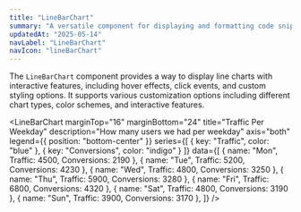```yaml
---
title: "LineBarChart"
summary: "A versatile component for displaying and formatting code snippets with syntax highlighting, copy functionality, and interactive previews."
updatedAt: "2025-05-14"
navLabel: "LineBarChart"
navIcon: "lineBarChart"
---
```


The `LineBarChart` component provides a way to display line charts with interactive features, including hover effects, click events, and custom styling options. It supports various customization options including different chart types, color schemes, and interactive features.

<LineBarChart
  marginTop="16"
  marginBottom="24"
  title="Traffic Per Weekday"
  description="How many users we had per weekday"
  axis="both"
  legend={{
    position: "bottom-center"
  }}
  series={[
    { key: "Traffic", color: "blue" },
    { key: "Conversions", color: "indigo" }
  ]}
  data={[
    { name: "Mon", Traffic: 4500, Conversions: 2190 },
    { name: "Tue", Traffic: 5200, Conversions: 4230 },
    { name: "Wed", Traffic: 4800, Conversions: 3250 },
    { name: "Thu", Traffic: 5900, Conversions: 3280 },
    { name: "Fri", Traffic: 6800, Conversions: 4320 },
    { name: "Sat", Traffic: 4800, Conversions: 3190 },
    { name: "Sun", Traffic: 3900, Conversions: 3170 },
  ]}
/>